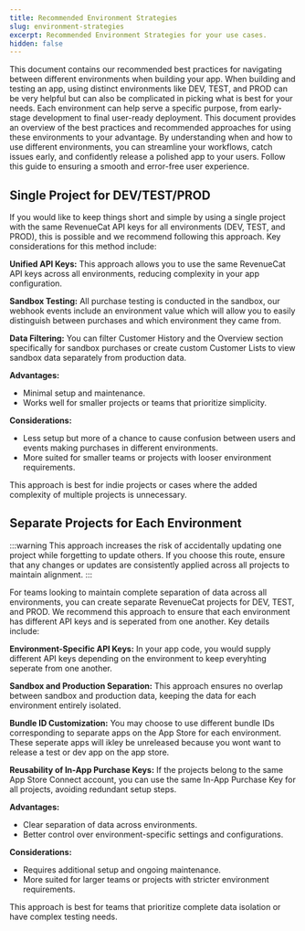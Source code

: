 ```yaml
---
title: Recommended Environment Strategies
slug: environment-strategies
excerpt: Recommended Environment Strategies for your use cases.
hidden: false
---
```

This document contains our recommended best practices for navigating between different environments when building your app. When building and testing an app, using distinct environments like DEV, TEST, and PROD can be very helpful but can also be complicated in picking what is best for your needs. Each environment can help serve a specific purpose, from early-stage development to final user-ready deployment. This document provides an overview of the best practices and recommended approaches for using these environments to your advantage. By understanding when and how to use different environments, you can streamline your workflows, catch issues early, and confidently release a polished app to your users. Follow this guide to ensuring a smooth and error-free user experience. 
## Single Project for DEV/TEST/PROD ##
If you would like to keep things short and simple by using a single project with the same RevenueCat API keys for all environments (DEV, TEST, and PROD), this is possible and we recommend following this approach. Key considerations for this method include:

**Unified API Keys:** This approach allows you to use the same RevenueCat API keys across all environments, reducing complexity in your app configuration.

**Sandbox Testing:** All purchase testing is conducted in the sandbox, our webhook events include an environment value which will allow you to easily distinguish between purchases and which environment they came from.

**Data Filtering:** You can filter Customer History and the Overview section specifically for sandbox purchases or create custom Customer Lists to view sandbox data separately from production data.

**Advantages:**
- Minimal setup and maintenance.
- Works well for smaller projects or teams that prioritize simplicity.

**Considerations:**
- Less setup but more of a chance to cause confusion between users and events making purchases in different environments.
- More suited for smaller teams or projects with looser environment requirements.

This approach is best for indie projects or cases where the added complexity of multiple projects is unnecessary.

## Separate Projects for Each Environment ##

:::warning 
This approach increases the risk of accidentally updating one project while forgetting to update others. If you choose this route, ensure that any changes or updates are consistently applied across all projects to maintain alignment.
:::

For teams looking to maintain complete separation of data across all environments, you can create separate RevenueCat projects for DEV, TEST, and PROD. We recommend this approach to ensure that each environment has different API keys and is seperated from one another. Key details include:

**Environment-Specific API Keys:** In your app code, you would supply different API keys depending on the environment to keep everyhting seperate from one another.

**Sandbox and Production Separation:** This approach ensures no overlap between sandbox and production data, keeping the data for each environment entirely isolated.

**Bundle ID Customization:** You may choose to use different bundle IDs corresponding to separate apps on the App Store for each environment. These seperate apps will ikley be unreleased because you wont want to release a test or dev app on the app store. 

**Reusability of In-App Purchase Keys:** If the projects belong to the same App Store Connect account, you can use the same In-App Purchase Key for all projects, avoiding redundant setup steps.

**Advantages:**
- Clear separation of data across environments.
- Better control over environment-specific settings and configurations.

**Considerations:**
- Requires additional setup and ongoing maintenance.
- More suited for larger teams or projects with stricter environment requirements.

This approach is best for teams that prioritize complete data isolation or have complex testing needs.